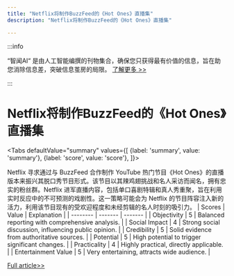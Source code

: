 ```yaml
---
title: "Netflix将制作BuzzFeed的《Hot Ones》直播集"
description: "Netflix将制作BuzzFeed的《Hot Ones》直播集"

---
```



:::info

“智闻AI“ 是由人工智能编撰的刊物集合，确保您只获得最有价值的信息，旨在助您消除信息差，突破信息茧房的局限。  [了解更多 >>](/)

:::

# Netflix将制作BuzzFeed的《Hot Ones》直播集


<Tabs
	defaultValue="summary"
	values={[
	{label: 'summary', value: 'summary'},
	{label: 'score', value: 'score'},
]}>
<TabItem value="summary">


Netflix 寻求通过与 BuzzFeed 合作制作 YouTube 热门节目《Hot Ones》的直播版本来振兴其脱口秀节目形式。该节目以其辣鸡翅挑战和名人采访而闻名，拥有忠实的粉丝群。Netflix 进军直播内容，包括单口喜剧特辑和真人秀重聚，旨在利用实时反应中的不可预测的戏剧性。这一策略可能会为 Netflix 的节目阵容注入新的活力，利用该节目现有的受欢迎程度和未经剪辑的名人时刻的吸引力。
</TabItem>
<TabItem value="score">
	| Scores     | Value   | Explanation |
	| -------- | ------- | ------- |
	| Objectivity  | 5    | Balanced reporting with comprehensive analysis.    |
	| Social Impact | 4     | Strong social discussion, influencing public opinion.    |
	| Credibility    | 5    | Solid evidence from authoritative sources.    |
	| Potential    | 5    | High potential to trigger significant changes.    |
	| Practicality    | 4    | Highly practical, directly applicable.    |
	| Entertainment Value    | 5    | Very entertaining, attracts wide audience.    |
</TabItem>
</Tabs>

[Full article>>](https://techcrunch.com/2024/09/14/hot-ones-could-add-some-heat-to-netflixs-live-lineup/)
